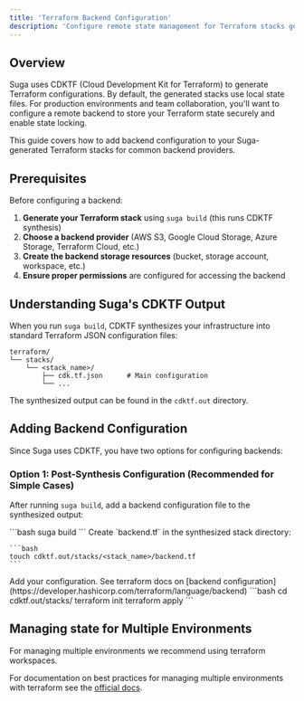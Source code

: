 ```yaml
---
title: 'Terraform Backend Configuration'
description: 'Configure remote state management for Terraform stacks generated with Suga'
---
```


## Overview

Suga uses CDKTF (Cloud Development Kit for Terraform) to generate Terraform configurations. By default, the generated stacks use local state files. For production environments and team collaboration, you'll want to configure a remote backend to store your Terraform state securely and enable state locking.

This guide covers how to add backend configuration to your Suga-generated Terraform stacks for common backend providers.

## Prerequisites

Before configuring a backend:

1. **Generate your Terraform stack** using `suga build` (this runs CDKTF synthesis)
2. **Choose a backend provider** (AWS S3, Google Cloud Storage, Azure Storage, Terraform Cloud, etc.)
3. **Create the backend storage resources** (bucket, storage account, workspace, etc.)
4. **Ensure proper permissions** are configured for accessing the backend

## Understanding Suga's CDKTF Output

When you run `suga build`, CDKTF synthesizes your infrastructure into standard Terraform JSON configuration files:

```
terraform/
└── stacks/
    └── <stack_name>/
        ├── cdk.tf.json      # Main configuration
        └── ...
```

The synthesized output can be found in the `cdktf.out` directory.

## Adding Backend Configuration

Since Suga uses CDKTF, you have two options for configuring backends:

### Option 1: Post-Synthesis Configuration (Recommended for Simple Cases)

After running `suga build`, add a backend configuration file to the synthesized output:

<Steps>
  <Step title="Generate the Stack">
    ```bash
    suga build
    ```
  </Step>

  <Step title="Create Backend Configuration">
    Create `backend.tf` in the synthesized stack directory:
    
    ```bash
    touch cdktf.out/stacks/<stack_name>/backend.tf
    ```
  </Step>

  <Step title="Add Backend Configuration">
    Add your configuration.
    See terraform docs on [backend configuration](https://developer.hashicorp.com/terraform/language/backend)
  </Step>

  <Step title="Initialize and Deploy">
    ```bash
    cd cdktf.out/stacks/<stack_name>
    terraform init
    terraform apply
    ```
  </Step>
</Steps>

## Managing state for Multiple Environments

For managing multiple environments we recommend using terraform workspaces.

For documentation on best practices for managing multiple environments with terraform see the [official docs](https://developer.hashicorp.com/terraform/language/state/workspaces).